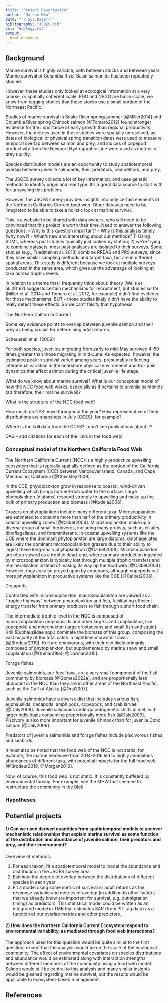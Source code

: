 ```yaml
---
title: "Project Description"
author: "Markus Min"
date: "`r Sys.Date()`"
bibliography: "JSOES.bib"
csl: "ecology.csl"
output:
  html_document
---
```


## Background

Marine survival is highly variable, both between stocks and between years. Marine survival of Columbia River Basin salmonids has been repeatedly studied.

However, these studies only looked at ecological information at a very coarse, or spatially coherent scale. PDO and NPGO are basin-scale; we know from tagging studies that these stocks use a small portion of the Northeast Pacific.

Studies of marine survival in Snake River spring/summer [@Miller2014] and Columbia River spring Chinook salmon [@Tomaro2012] found stronger evidence for the importance of early growth than regional productivity. However, the metrics used in these studies were spatially unresolved, as dates of biological or physical spring transition dates were used to measure temporal overlap between salmon and prey, and indices of copepod productivity from the Newport Hydrographic Line were used as metrics of prey quality. 

Species distribution models are an opportunity to study spatiotemporal overlap between juvenile salmonids, their predators, competitors, and prey.


The JSOES survey collects a lot of key information, and uses genetic methods to identify origin and rear type. It's a great data source to start with for unraveling this problem.

However, the JSOES survey provides insights into only certain elements of the Northern California Current food web. Other datasets need to be integrated to be able to take a holistic look at marine survival.



This is a website to be shared with data owners, who will need to be convinced that this project is worth their time. Need to answer the following questions:
- Why is this question important?
- Why is this analysis timely (why now?)
- What's new and interesting about our methods? 1) Using SDMs, whereas past studies typically just looked by station; 2) we're trying to combine datasets, most past analyses are isolated to their surveys. Some studies (e.g., Friedman et al. 2018) combine RREAS and PRS surveys, since they have similar sampling methods and target taxa, but are in different spatial areas. This study is different because we look at multiple surveys conducted in the same area, which gives us the advantage of looking at taxa across trophic levels.

In relation to a theme that I frequently think about: theory (Wells et al. 2016?) suggests certain mechanisms for recruitment, but studies so far (Miller et al. 2014 and Tomaro et al. 2012, for example) didn't find evidence for those mechanisms. BUT - those studies likely didn't have the ability to really detect these effects. So we can't falsify that hypothesis.

The Northern California Current

Some key evidence points to overlap between juvenile salmon and their prey as being crucial for determining adult returns. 

Scheuerell et al. (2009): 

For both species, juveniles migrating from early to mid-May survived 4–50 times greater than
those migrating in mid-June. As expected, however, the estimated peak in survival varied among
years, presumably reﬂecting interannual variation in the nearshore physical environment and tro-
phic dynamics that aﬀect salmon during the critical juvenile life stage.

What do we know about marine survival? What is our conceptual model of how the NCC food web works, especially as it pertains to juvenile salmonids (ad therefore, their marine survival)?


What is the structure of the NCC food web? 

How much do CPS move throughout the year? How representative of their distributions are snapshots in July (CCES), for example?

Where is the krill data from the CCES? I don't see publications about it?

DAG
- add citations for each of the links in the food web!



### Conceptual model of the Northern California Food Web

The Northern California Current (NCC) is a highly productive upwelling ecosystem that is typically spatially defined as the portion of the California Current Ecosystem (CCE) between Vancouver Island, Canada, and Cape Mendocino, California [@Checkley2009]. 

In the CCE, phytoplankton grow in response to coastal, wind-driven upwelling which brings nutrient-rich water to the surface. Large phytoplankton (diatoms) respond strongly to upwelling and make up the bulk of primary production and biomass [@Kudela2008].

Grazers on phytoplankton include many different taxa. Microzooplankton are estimated to consume more than half of the primary productivity in coastal upwelling zones [@Calbet2004]. Microzooplankton make up a diverse group of small herbivores, including many protists, such as ciliates, dinoflagellates, and foraminiferans. In coastal upwelling systems like the CCE where the dominant phytoplankton are large diatoms, dinoflagellates are likely the dominant microzooplankton grazers due to their ability to ingest these long-chain phytoplankton [@Calbet2008]. Microzooplankton are often viewed as a trophic dead-end, where primary production ingested by microzooplankton is typically lost through multiple trophic transfers and remineralization instead of making its way up the food web [@Calbet2004]. However, they are also preyed upon by copepods, although copepods eat more phytoplankton in productive systems like the CCE [@Calbet2008].


Decapods, 

Contrasted with microzooplankton, macrozooplankton are viewed as a "trophic highway" between phytoplankton and fish, facilitating efficient energy transfer from primary producers to fish through a short food chain. 

The intermediate trophic level in the NCC is composed of macrozooplankton (euphausiids and other large sized zooplankton, like copepods) and micronekton (large crustaceans and small fish and squid). Krill (Euphausiidae spp.) dominate the biomass of this group, composing the vast majority of the total catch in nighttime midwater trawls [@Brodeur2019]. Krill are omnivorous, with their diet likely primarily composed of phytoplankton, but supplemented by marine snow and small zooplankton [@Ohman1984; @Dorman2015].

Forage fishes

Juvenile salmonids, our focal taxa, are a very small component of the fish community by biomass [@Gomes2022a], and are proportionally less abundant in the NCC than they are in other areas of the Northeast Pacific, such as the Gulf of Alaska [@Orsi2007].

Juvenile salmonids have a diverse diet that includes various fish, euphausiids, decapods, amphipods, copepods, and crab larvae [@Daly2009]. Juvenile salmonids undergo ontogenetic shifts in diet, with larger individuals consuming proportionally more fish [@Daly2009]. Piscivory is also more important for juvenile Chinook than for juvenile Coho salmon [@Daly2009].

Predators of juvenile salmonids and forage fishes include piscivorous fishes and seabirds.

It must also be noted that the food web of the NCC is not static; for example, the marine heatwave from 2014-2016 led to highly anomalous abundances of different taxa, with potential impacts for the full food web [@Brodeur2019; @Morgan2019].


Now, of course, this food web is not static. It is constantly buffeted by environmental forcing. For example, see the MHW that seemed to restructure the community in the Blob.





### Hypotheses









## Potential projects

#### 1) Can we used derived quantities from spatiotemporal models to uncover mechanistic relationships that explain marine survival as some function of the distribution and abundance of juvenile salmon, their predators and prey, and their environment?

Overview of methods:

1. For each taxon, fit a spatiotemporal model to model the abundance and distribution in the JSOES survey area
2. Estimate the degree of overlap between the distributions of different species in each year
3. Fit a model using some metric of survival or adult returns as the response variable and metrics of overlap (in addition to other factors that we already know are important for survival, e.g.,outmigration timing) as predictors. This statistical model could be written as an integrated model in TMB that estimates SAR (from PIT tag data) as a function of our overlap metrics and other predictors.


#### 2) How does the Northern California Current Ecosystem respond to environmental variability, as mediated through food web interactions?

The approach used for this question would be quite similar to the first question, except that the analysis would be on the scale of the ecological community. The effect of environmental covariates on species distributions and abundance would be estimated along with interaction strengths between different members of the community using a food web model. Salmon would still be central to this analysis and many similar insights would be gleaned regarding marine survival, but the results would be applicable to ecosystem-based management.

## References 

<br>
